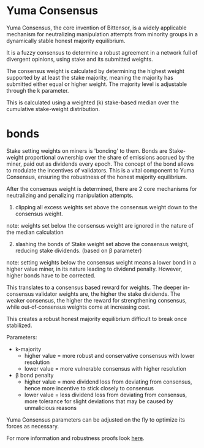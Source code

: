 # Yuma Consensus

Yuma Consensus, the core invention of Bittensor, is a widely applicable mechanism for neutralizing manipulation attempts from minority groups in a dynamically stable honest majority equilibrium. 

It is a fuzzy consensus to determine a robust agreement in a network full of divergent opinions, using stake and its submitted weights.

The consensus weight is calculated by determining the highest weight supported by at least the stake majority, meaning the majority has submitted either equal or higher weight. The majority level is adjustable through the k parameter.

This is calculated using a weighted (k) stake-based median over the cumulative stake-weight distribution. 

# bonds

Stake setting weights on miners is 'bonding' to them. Bonds are Stake-weight proportional ownership over the share of emissions accrued by the miner, paid out as dividends every epoch. The concept of the bond allows to modulate the incentives of validators. This is a vital component to Yuma Consensus, ensuring the robustness of the honest majority equilibrium.

After the consensus weight is determined, there are 2 core mechanisms for neutralizing and penalizing manipulation attempts.

1. clipping all excess weights set above the consensus weight down to the consensus weight. 

note: weights set below the consensus weight are ignored in the nature of the median calculation

2. slashing the bonds of Stake weight set above the consensus weight, reducing stake dividends. (based on β parameter)

note: setting weights below the consensus weight means a lower bond in a higher value miner, in its nature leading to dividend penalty. However, higher bonds have to be corrected.

This translates to a consensus based reward for weights. The deeper in-consensus validator weights are, the higher the stake dividends. The weaker consensus, the higher the reward for strengthening consensus, while out‐of‐consensus weights come at increasing cost.

This creates a robust honest majority equilibrium difficult to break once stabilized.

Parameters:

- k-majority
     - higher value = more robust and conservative consensus with lower resolution
     - lower value = more vulnerable consensus with higher resolution
- β bond penalty
    - higher value = more dividend loss from deviating from consensus, hence more incentive to stick closely to consensus
    - lower value = less dividend loss from deviating from consensus, more tolerance for slight deviations that may be caused by unmalicious reasons

Yuma Consensus parameters can be adjusted on the fly to optimize its forces as necessary.

For more information and robustness proofs look [here](https://github.com/opentensor/subtensor/blob/development/docs/consensus.md).

